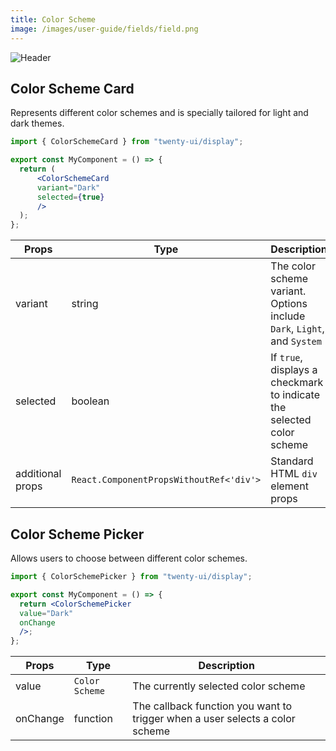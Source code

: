 ```yaml
---
title: Color Scheme
image: /images/user-guide/fields/field.png
---
```

<Frame>
  <img src="/images/user-guide/fields/field.png" alt="Header" />
</Frame>

## Color Scheme Card

Represents different color schemes and is specially tailored for light and dark themes.

<Tabs>
<Tab title="Usage">

```jsx
import { ColorSchemeCard } from "twenty-ui/display";

export const MyComponent = () => {
  return (
      <ColorSchemeCard
      variant="Dark"
      selected={true}
      />
  );
};
```

</Tab>

<Tab title="Props">


| Props | Type | Description | Default |
|-------|------|-------------|--------|
| variant | string | The color scheme variant. Options include `Dark`, `Light`, and `System` | light |
| selected | boolean | If `true`, displays a checkmark to indicate the selected color scheme |  |
| additional props | `React.ComponentPropsWithoutRef<'div'>` | Standard HTML `div` element props |  |



</Tab>

</Tabs>

## Color Scheme Picker

Allows users to choose between different color schemes.

<Tabs>
<Tab title="Usage">

```jsx
import { ColorSchemePicker } from "twenty-ui/display";

export const MyComponent = () => {
  return <ColorSchemePicker
  value="Dark"
  onChange
  />;
};
```

</Tab>

<Tab title="Props">


| Props | Type | Description |
|-------|------|-------------|
| value | `Color Scheme` | The currently selected color scheme |
| onChange | function | The callback function you want to trigger when a user selects a color scheme |



</Tab>

</Tabs>

